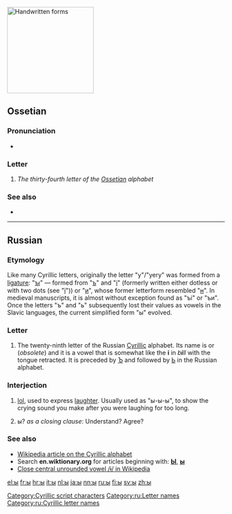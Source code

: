 {{character info/new|image=[[File:Cyrillic Y.png|200px]]|caption=Cyrillic letter '''Ы ы''' (''Ы ы''), normal above, italics below.}}
[[File:29-Russian alphabet-ы.svg|thumb|right|x200px|Handwritten forms]]
{{also|Appendix:Variations of "i"}}
==Ossetian==

===Pronunciation===
* {{qualifier|phoneme}} {{IPA|/ɨ/|lang=os}}

===Letter===
{{head|os|letter|sc=Cyrl|upper case|Ы}}

# ''The thirty-fourth letter of the [[Ossetian]] alphabet''

===See also===
* {{list:Cyrillic script letters/os}}

----

==Russian==

===Etymology===
Like many Cyrillic letters, originally the letter "y"/"yery" was formed from a [[ligature]]: "[[ꙑ]]" — formed from "[[ъ]]" and "[[і]]" (formerly written either dotless or with two dots (see "[[ї]]")) or "[[и]]", whose former letterform resembled "[[н]]". In medieval manuscripts, it is almost without exception found as "ъі" or "ъи". Once the letters "ъ" and "ь" subsequently lost their values as vowels in the Slavic languages, the current simplified form "ы" evolved.

===Letter===
{{head|ru|letter|lower case||upper case|Ы}}

# The twenty-ninth letter of the Russian [[Cyrillic]] alphabet. Its name is {{m|ы}} or {{m|еры́}} (''obsolete'') and it is a vowel that is somewhat like the '''i''' in ''b'''i'''ll'' with the tongue retracted. It is preceded by [[ъ|Ъ]] and followed by [[ь|Ь]] in the Russian alphabet.

===Interjection===
{{head|ru|interjection}}

# {{cx|Internet slang|lang=ru}} [[lol]], used to express [[laughter]]. Usually used as "ы-ы-ы", to show the crying sound you make after you were laughing for too long.
# {{cx|Internet slang|lang=ru}} ы? ''as a closing clause'': Understand? Agree?

===See also===
* [[w:Cyrillic alphabet|Wikipedia article on the Cyrillic alphabet]]
* Search '''en.wiktionary.org''' for articles beginning with: '''[http://en.wiktionary.org/w/index.php?title=Special%3AAllpages&from=%D0%AB&namespace=0 Ы]''', '''[http://en.wiktionary.org/w/index.php?title=Special%3AAllpages&from=%D1%8B&namespace=0 ы]'''
* [[w:Close central unrounded vowel|Close central unrounded vowel /ɨ/ in Wikipedia]]

[[Category:Cyrillic script characters]]
[[Category:ru:Letter names]]
[[Category:ru:Cyrillic letter names]]

[[el:ы]]
[[fr:ы]]
[[hr:ы]]
[[it:ы]]
[[nl:ы]]
[[ja:ы]]
[[nn:ы]]
[[ru:ы]]
[[fi:ы]]
[[sv:ы]]
[[zh:ы]]